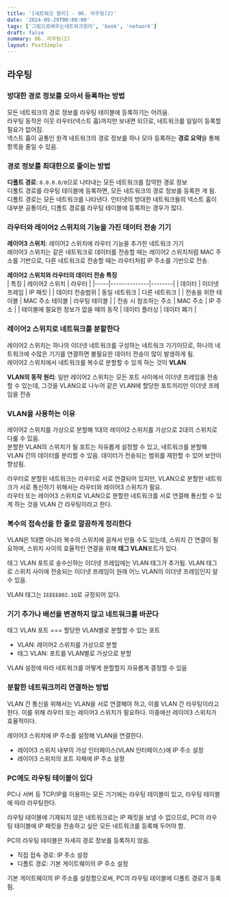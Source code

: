 ```yaml
---
title: '[네트워크 원리] - 06. 라우팅(2)'
date: '2024-09-29T00:00:00'
tags: ['그림으로배우는네트워크원리', 'book', 'network']
draft: false
summary: 06. 라우팅(2)
layout: PostSimple
---
```


## 라우팅

### 방대한 경로 정보를 모아서 등록하는 방법

모든 네트워크의 경로 정보를 라우팅 테이블에 등록하기는 어려움.  
라우팅 동작은 이웃 라우터(넥스트 홉)까지만 보내면 되므로, 네트워크를 일일이 등록할 필요가 없어짐.  
넥스트 홉이 공통인 원격 네트워크의 경로 정보를 하나 모아 등록하는 **경로 요약**을 통해 항목을 줄일 수 있음.

### 경로 정보를 최대한으로 줄이는 방법

**디폴트 경로**: `0.0.0.0/0`으로 나타내는 모든 네트워크를 집약한 경로 정보  
디폴트 경로를 라우팅 테이블에 등록하면, 모든 네트워크의 경로 정보를 등록한 게 됨.  
디폴트 경로는 모든 네트워크를 나타낸다. 인터넷의 방대한 네트워크들의 넥스트 홉이 대부분 공통이라, 디폴트 경로를 라우팅 테이블에 등록하는 경우가 많다.

### 라우터와 레이어2 스위치의 기능을 가진 데이터 전송 기기

**레이어3 스위치**: 레이어2 스위치에 라우터 기능을 추가한 네트워크 기기  
레이어3 스위치는 같은 네트워크로 데이터를 전송할 때는 레이어2 스위치처럼 MAC 주소를 기반으로, 다른 네트워크로 전송할 때는 라우터처럼 IP 주소를 기반으로 전송.

**레이어2 스위치와 라우터의 데이터 전송 특징**  
| 특징 | 레이어2 스위치 | 라우터 |
|-----|--------------|--------|
| 데이터 | 이더넷 프레임 | IP 패킷 |
| 데이터 전송범위 | 동일 네트워크 | 다른 네트워크 |
| 전송을 위한 테이블 | MAC 주소 테이블 | 라우팅 테이블 |
| 전송 시 참조하는 주소 | MAC 주소 | IP 주소 |
| 테이블에 필요한 정보가 없을 때의 동작 | 데이터 플러싱 | 데이터 폐기 |

### 레이어2 스위치로 네트워크를 분할한다

레이어2 스위치는 하나의 이더넷 네트워크를 구성하는 네트워크 기기이므로, 하나의 네트워크에 수많은 기기를 연결하면 불필요한 데이터 전송이 많이 발생하게 됨.  
레이어2 스위치에서 네트워크를 복수로 분할할 수 있게 하는 것이 **VLAN**.

**VLAN의 동작 원리**: 일반 레이어2 스위치는 모든 포트 사이에서 이더넷 프레임을 전송할 수 있는데, 그것을 VLAN으로 나누어 같은 VLAN에 할당한 포트끼리만 이더넷 프레임을 전송

### VLAN을 사용하는 이유

레이어2 스위치를 가상으로 분할해 1대의 레이어2 스위치를 가상으로 2대의 스위치로 다룰 수 있음.  
분할한 VLAN의 스위치가 될 포트는 자유롭게 설정할 수 있고, 네트워크를 분할해 VLAN 간의 데이터를 분리할 수 있음. 데이터가 전송되는 범위를 제한할 수 있어 보안이 향상됨.

라우터로 분할된 네트워크는 라우터로 서로 연결되어 있지만, VLAN으로 분할한 네트워크가 서로 통신하기 위해서는 라우터와 레이어3 스위치가 필요.  
라우터 또는 레이어3 스위치로 VLAN으로 분할한 네트워크를 서로 연결해 통신할 수 있게 하는 것을 VLAN 간 라우팅이라고 한다.

### 복수의 접속선을 한 줄로 깔끔하게 정리한다

VLAN은 1대뿐 아니라 복수의 스위치에 걸쳐서 만들 수도 있는데, 스위치 간 연결이 필요하며, 스위치 사이의 효율적인 연결을 위해 **태그 VLAN**포트가 있다.

태그 VLAN 포트로 송수신하는 이더넷 프레임에는 VLAN 태그가 추가됨. VLAN 태그로 스위치 사이에 전송되는 이더넷 프레임이 원래 어느 VLAN의 이더넷 프레임인지 알 수 있음.

VLAN 태그는 `IEEEE802.1Q`로 규정되어 있다.

### 기기 추가나 배선을 변경하지 않고 네트워크를 바꾼다

태그 VLAN 포트 === 할당한 VLAN별로 분할할 수 있는 포트

- VLAN: 레이어2 스위치를 가상으로 분할
- 태그 VLAN: 포트를 VLAN별로 가상으로 분할

VLAN 설정에 따라 네트워크를 어떻게 분할할지 자유롭게 결정할 수 있음

### 분할한 네트워크끼리 연결하는 방법

VLAN 간 통신을 위해서는 VLAN을 서로 연결해야 하고, 이를 VLAN 간 라우팅이라고 한다. 이를 위해 라우터 또는 레이어3 스위치가 필요하다. 이중에선 레이어3 스위치가 효율적이다.

레이어3 스위치에 IP 주소를 설정해 VLAN을 연결한다.

- 레이어3 스위치 내부의 가상 인터페이스(VLAN 인터페이스)에 IP 주소 설정
- 레이어3 스위치의 포트 자체에 IP 주소 설정

### PC에도 라우팅 테이블이 있다

PC나 서버 등 TCP/IP를 이용하는 모든 기기에는 라우팅 테이블이 있고, 라우팅 테이블에 따라 라우팅한다.

라우팅 테이블에 기재되지 않은 네트워크로는 IP 패킷을 보낼 수 없으므로, PC의 라우팅 테이블에 IP 패킷을 전송하고 싶은 모든 네트워크를 등록해 두어야 함.

PC의 라우팅 테이블은 자세히 경로 정보를 등록하지 않음.

- 직접 접속 경로: IP 주소 설정
- 디폴트 경로: 기본 게이트웨이의 IP 주소 설정

기본 게이트웨이의 IP 주소를 설정함으로써, PC의 라우팅 테이블에 디폴트 경로가 등록됨.
